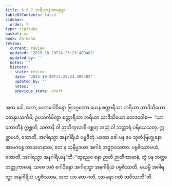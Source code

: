 ```yaml
---
title: 6.6.7 ဘရိယာနံအာမန္တနာ
tableOfContents: false
sidebar:
  order: 7
type: tipitaka
basket: su
book: dn-maha
review:
  current: review
  updated: '2025-10-20T14:23:23.409482'
  updated_by: ''
  notes: ''
  history:
  - state: review
    date: '2025-10-20T14:23:23.409482'
    updated_by: ''
    notes: ''
    previous_state: draft
---
```



<DynamicBreadcrumb />


<ReviewStatus review={frontmatter.review} showDetails={true} />

<HypothesisAnnotation frontmatter={frontmatter} />

<Division number="325" book="dn-maha" e="ch" v="7" p="199">

<Paragraph number="737" book="dn-maha">
အထ ခေါ, ဘော, မဟာဂေါဝိန္ဒော ဗြာဟ္မဏော ယေန စတ္တာရီသာ ဘရိယာ သာဒိသိယော တေနုပသင်္ကမိ; ဥပသင်္ကမိတွာ စတ္တာရီသာ ဘရိယာ သာဒိသိယော ဧတဒဝေါစ—  “ယာ ဘောတီနံ ဣစ္ဆတိ, သကာနိ ဝါ ဉာတိကုလာနိ ဂစ္ဆတု အညံ ဝါ ဘတ္တာရံ ပရိယေသတု. ဣစ္ဆာမဟံ, ဘောတီ, အဂါရသ္မာ အနဂါရိယံ ပဗ္ဗဇိတုံ. ယထာ ခေါ ပန မေ သုတံ ဗြဟ္မုနော အာမဂန္ဓေ ဘာသမာနဿ, တေ န သုနိမ္မဒယာ အဂါရံ အဇ္ဈာဝသတာ. ပဗ္ဗဇိဿာမဟံ, ဘောတီ, အဂါရသ္မာ အနဂါရိယန်”တိ. “တွညေဝ နော ဉာတိ ဉာတိကာမာနံ, တွံ ပန ဘတ္တာ ဘတ္တုကာမာနံ. သစေ ဘဝံ ဂေါဝိန္ဒော အဂါရသ္မာ အနဂါရိယံ ပဗ္ဗဇိဿတိ, မယမ္ပိ အဂါရသ္မာ အနဂါရိယံ ပဗ္ဗဇိဿာမ, အထ ယာ တေ ဂတိ, သာ နော ဂတိ ဘဝိဿတီ”တိ.
</Paragraph>
</Division>